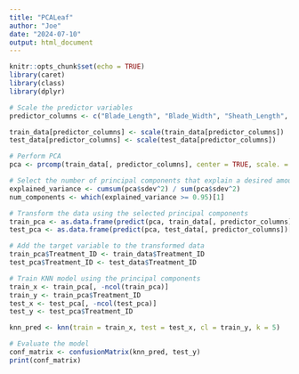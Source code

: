 ```yaml
---
title: "PCALeaf"
author: "Joe"
date: "2024-07-10"
output: html_document
---
```


```r
knitr::opts_chunk$set(echo = TRUE)
library(caret)
library(class)
library(dplyr)
```

```r
# Scale the predictor variables
predictor_columns <- c("Blade_Length", "Blade_Width", "Sheath_Length", "Surface_Area", "Leaf_No")

train_data[predictor_columns] <- scale(train_data[predictor_columns])
test_data[predictor_columns] <- scale(test_data[predictor_columns])

# Perform PCA
pca <- prcomp(train_data[, predictor_columns], center = TRUE, scale. = TRUE)

# Select the number of principal components that explain a desired amount of variance (e.g., 95%)
explained_variance <- cumsum(pca$sdev^2) / sum(pca$sdev^2)
num_components <- which(explained_variance >= 0.95)[1]

# Transform the data using the selected principal components
train_pca <- as.data.frame(predict(pca, train_data[, predictor_columns])[, 1:num_components])
test_pca <- as.data.frame(predict(pca, test_data[, predictor_columns])[, 1:num_components])

# Add the target variable to the transformed data
train_pca$Treatment_ID <- train_data$Treatment_ID
test_pca$Treatment_ID <- test_data$Treatment_ID

# Train KNN model using the principal components
train_x <- train_pca[, -ncol(train_pca)]
train_y <- train_pca$Treatment_ID
test_x <- test_pca[, -ncol(test_pca)]
test_y <- test_pca$Treatment_ID

knn_pred <- knn(train = train_x, test = test_x, cl = train_y, k = 5)

# Evaluate the model
conf_matrix <- confusionMatrix(knn_pred, test_y)
print(conf_matrix)
```


